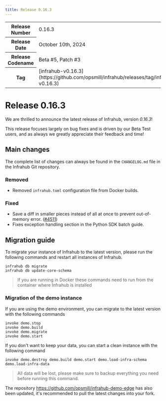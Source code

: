 ```yaml
---
title: Release 0.16.3
---
```

<table>
  <tbody>
    <tr>
      <th>Release Number</th>
      <td>0.16.3</td>
    </tr>
    <tr>
      <th>Release Date</th>
      <td>October 10th, 2024</td>
    </tr>
    <tr>
      <th>Release Codename</th>
      <td>Beta #5, Patch #3</td>
    </tr>
    <tr>
      <th>Tag</th>
      <td>[infrahub-v0.16.3](https://github.com/opsmill/infrahub/releases/tag/infrahub-v0.16.3)</td>
    </tr>
  </tbody>
</table>

# Release 0.16.3

We are thrilled to announce the latest release of Infrahub, version *0.16.3*!

This release focuses largely on bug fixes and is driven by our Beta Test users,
and as always we greatly appreciate their feedback and time!

## Main changes

The complete list of changes can always be found in the `CHANGELOG.md` file in the Infrahub Git repository.

### Removed

- Removed `infrahub.toml` configuration file from Docker builds.

### Fixed

- Save a diff in smaller pieces instead of all at once to prevent out-of-memory error. ([#4511](https://github.com/opsmill/infrahub/issues/4511))
- Fixes exception handling section in the Python SDK batch guide.

## Migration guide

To migrate your instance of Infrahub to the latest version, please run the following commands and restart all instances of Infrahub.

<!-- vale off -->
```shell
infrahub db migrate
infrahub db update-core-schema
```
<!-- vale on -->

> If you are running in Docker these commands need to run from the container where Infrahub is installed

### Migration of the demo instance

If you are using the demo environment, you can migrate to the latest version with the following commands

```shell
invoke demo.stop
invoke demo.build
invoke demo.migrate
invoke demo.start
```

If you don't want to keep your data, you can start a clean instance with the following command

```shell
invoke demo.destroy demo.build demo.start demo.load-infra-schema demo.load-infra-data
```

> All data will be lost, please make sure to backup everything you need before running this command.

The repository https://github.com/opsmill/infrahub-demo-edge has also been updated, it's recommended to pull the latest changes into your fork.
